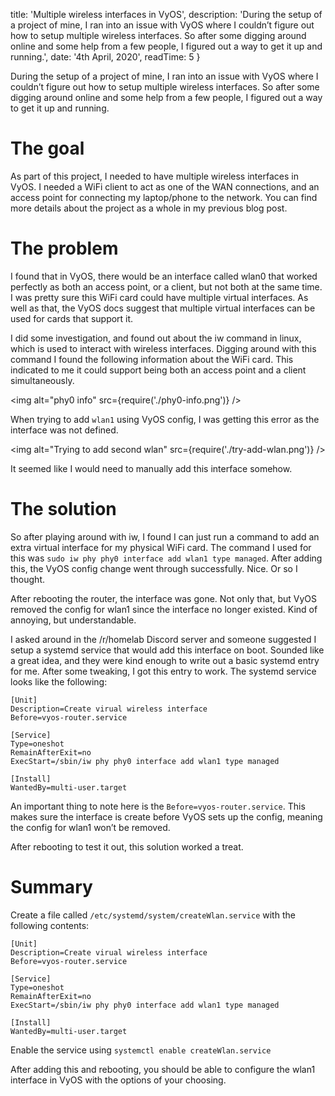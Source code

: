 
  title: 'Multiple wireless interfaces in VyOS',
  description: 'During the setup of a project of mine, I ran into an issue with VyOS where I couldn’t figure out how to setup multiple wireless interfaces. So after some digging around online and some help from a few people, I figured out a way to get it up and running.',
  date: '4th April, 2020',
  readTime: 5
}


During the setup of a project of mine, I ran into an issue with VyOS where I couldn’t figure out how to setup multiple wireless interfaces. So after some digging around online and some help from a few people, I figured out a way to get it up and running.

# The goal
As part of this project, I needed to have multiple wireless interfaces in VyOS. I needed a WiFi client to act as one of the WAN connections, and an access point for connecting my laptop/phone to the network. You can find more details about the project as a whole in my previous blog post.

# The problem
I found that in VyOS, there would be an interface called wlan0 that worked perfectly as both an access point, or a client, but not both at the same time. I was pretty sure this WiFi card could have multiple virtual interfaces. As well as that, the VyOS docs suggest that multiple virtual interfaces can be used for cards that support it.

I did some investigation, and found out about the iw command in linux, which is used to interact with wireless interfaces. Digging around with this command I found the following information about the WiFi card. This indicated to me it could support being both an access point and a client simultaneously.

<img alt="phy0 info" src={require('./phy0-info.png')} />

When trying to add `wlan1` using VyOS config, I was getting this error as the interface was not defined.

<img alt="Trying to add second wlan" src={require('./try-add-wlan.png')} />

It seemed like I would need to manually add this interface somehow.

# The solution

So after playing around with iw, I found I can just run a command to add an extra virtual interface for my physical WiFi card. The command I used for this was `sudo iw phy phy0 interface add wlan1 type managed`.
After adding this, the VyOS config change went through successfully. Nice. Or so I thought.

After rebooting the router, the interface was gone. Not only that, but VyOS removed the config for wlan1 since the interface no longer existed. Kind of annoying, but understandable.

I asked around in the /r/homelab Discord server and someone suggested I setup a systemd service that would add this interface on boot. Sounded like a great idea, and they were kind enough to write out a basic systemd entry for me. After some tweaking, I got this entry to work. The systemd service looks like the following:

```
[Unit]
Description=Create virual wireless interface
Before=vyos-router.service

[Service]
Type=oneshot
RemainAfterExit=no
ExecStart=/sbin/iw phy phy0 interface add wlan1 type managed

[Install]
WantedBy=multi-user.target
```

An important thing to note here is the `Before=vyos-router.service`. This makes sure the interface is create before VyOS sets up the config, meaning the config for wlan1 won’t be removed.

After rebooting to test it out, this solution worked a treat.

# Summary

Create a file called `/etc/systemd/system/createWlan.service` with the following contents:

```
[Unit]
Description=Create virual wireless interface
Before=vyos-router.service

[Service]
Type=oneshot
RemainAfterExit=no
ExecStart=/sbin/iw phy phy0 interface add wlan1 type managed

[Install]
WantedBy=multi-user.target
```

Enable the service using `systemctl enable createWlan.service`

After adding this and rebooting, you should be able to configure the wlan1 interface in VyOS with the options of your choosing.
